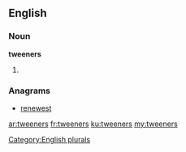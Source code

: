 ==English==

===Noun===
'''tweeners'''

# {{plural of|[[tweener]]}}

===Anagrams===
* [[renewest#English|renewest]]

[[Category:English plurals]]

[[ar:tweeners]]
[[fr:tweeners]]
[[ku:tweeners]]
[[my:tweeners]]